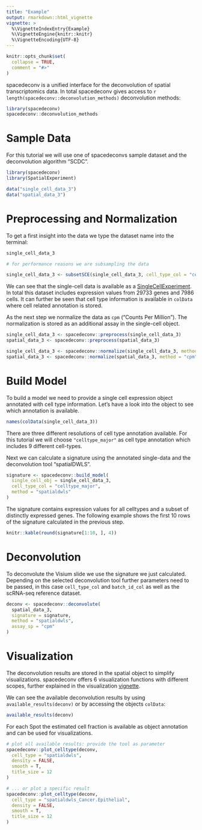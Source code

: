 ```yaml
---
title: "Example"
output: rmarkdown::html_vignette
vignette: >
  %\VignetteIndexEntry{Example}
  %\VignetteEngine{knitr::knitr}
  %\VignetteEncoding{UTF-8}
---
```

```r
knitr::opts_chunk$set(
  collapse = TRUE,
  comment = "#>"
)
```

spacedeconv is a unified interface for the deconvolution of spatial transcriptomics data. In total spacedeconv gives access to `r length(spacedeconv::deconvolution_methods)` deconvolution methods: 
```r
library(spacedeconv)
spacedeconv::deconvolution_methods
```

# Sample Data
For this tutorial we will use one of spacedeconvs sample dataset and the deconvolution algorithm "SCDC".
```r
library(spacedeconv)
library(SpatialExperiment)

data("single_cell_data_3")
data("spatial_data_3")
```


# Preprocessing and Normalization
To get a first insight into the data we type the dataset name into the terminal: 

```r
single_cell_data_3

# for performance reasons we are subsampling the data

single_cell_data_3 <- subsetSCE(single_cell_data_3, cell_type_col = "celltype_major", ncells = 270)
```


We can see that the single-cell data is available as a [SingleCellExperiment](https://bioconductor.org/packages/release/bioc/html/SingleCellExperiment.html). In total this dataset includes expression values from 29733 genes and 7986 cells. It can further be seen that cell type information is available in `colData` where cell related annotation is stored. 

As the next step we normalize the data as `cpm` ("Counts Per Million"). The normalization is stored as an additional assay in the single-cell object. 

```r
single_cell_data_3 <- spacedeconv::preprocess(single_cell_data_3)
spatial_data_3 <- spacedeconv::preprocess(spatial_data_3)

single_cell_data_3 <- spacedeconv::normalize(single_cell_data_3, method = "cpm")
spatial_data_3 <- spacedeconv::normalize(spatial_data_3, method = "cpm")
```
# Build Model

To build a model we need to provide a single cell expression object annotated with cell type information. Let's have a look into the object to see which annotation is available. 
```r
names(colData(single_cell_data_3))
``` 

There are three different resolutions of cell type annotation available. For this tutorial we will choose `"celltype_major"` as cell type  annotation which includes 9 different cell-types. 

Next we can calculate a signature using the annotated single-data and the deconvolution tool "spatialDWLS". 
```r
signature <- spacedeconv::build_model(
  single_cell_obj = single_cell_data_3,
  cell_type_col = "celltype_major",
  method = "spatialdwls"
)
```

The signature contains expression values for all celltypes and a subset of distinctly expressed genes. The following example shows the first 10 rows of the signature calculated in the previous step. 
```r
knitr::kable(round(signature[1:10, ], 4))
```


# Deconvolution
To deconvolute the Visium slide we use the signature we just calculated. Depending on the selected deconvolution tool further parameters need to be passed, in this case `cell_type_col` and `batch_id_col` as well as the scRNA-seq reference dataset. 
```r
deconv <- spacedeconv::deconvolute(
  spatial_data_3,
  signature = signature,
  method = "spatialdwls",
  assay_sp = "cpm"
)
```


# Visualization 

The deconvolution results are stored in the spatial object to simplify visualizations. spacedeconv offers 6 visualization functions with different scopes, further explained in the visualization [vignette](spacedeconv_visualization.html).

We can see the available deconvolution results by using `available_results(deconv)` or by accessing the objects `colData`: 

```r
available_results(deconv)
```
For each Spot the estimated cell fraction is available as object annotation and can be used for visualizations. 

```r
# plot all available results: provide the tool as parameter
spacedeconv::plot_celltype(deconv,
  cell_type = "spatialdwls",
  density = FALSE,
  smooth = T,
  title_size = 12
)

# ... or plot a specific result
spacedeconv::plot_celltype(deconv,
  cell_type = "spatialdwls_Cancer.Epithelial",
  density = FALSE,
  smooth = T,
  title_size = 12
)
```
